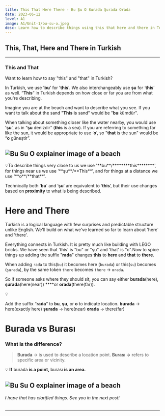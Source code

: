 ```yaml
---
title: This That Here There - Bu Şu O Burada Şurada Orada
date: 2023-06-12
level: A1
image: A1/Unit-1/bu-su-o.jpeg
desc: Learn how to describe things using this that here and there in Turkish
---
```


## This, That, Here and There in Turkish
---

### This and That


Want to learn how to say "this" and "that" in Turkish?

In Turkish, we use '**bu**' for '**this**'. We  also interchangeably use **şu** for ‘**this**’ as well. “**This**” in Turkish depends on how close or far you are from what you're describing.

Imagine you are at the beach and want to describe what you see. If you want to talk about the sand "**This** is sand" would be "**bu** kümdür". 

When talking about something closer like the water nearby, you would use '**şu**', as in “**şu** denizdir” (**this** is a sea). If you are referring to something far like the sun, it would be appropriate to use ‘**o**’, so "**that** is the sun" would be “**o** güneştir”.

<Image 
src="/images/A1/Unit-1/Bu-Su-O.png"
fill 
sizes="512px"
alt="Bu Su O explainer image of a beach"
 />
 ---

<aside>
💡To describe things very close to us we use '**bu**/********this********', for things near us we use ‘**şu**/**This**’, and for things at a distance we use ‘**o**/**that**’.

Technically both ’**bu**’ and ’**şu**’ are equivalent to ‘**this**’, but their use changes based on **proximity** to what is being described.

</aside>

# Here and There


Turkish is a logical language with few surprises and predictable structure unlike English. We'll build on what we've learned so far to learn about 'here' and 'there'.

Everything connects in Turkish. It is pretty much like building with LEGO bricks. We have seen that 'this' is "bu" or  "şu" and 'that' is "o".Now to spice things up adding the suffix "**rada**" changes **this** to **here** and **that** to **there**.

When adding `rada` to this(`bu`) it becomes here (`burada`) or this(`su`) becomes (`şurada`), by the same token `there` becomes `there` → `orada`.

So if someone asks where they should sit, you can say either **burada**(here)**, şurada**(here(near)) ****or **orada**(there(far)).

<aside>
💡

 Add the suffix “**rada**” to **bu**, **şu**, or **o** to indicate location.
 **burada** → here(exactly here) 
 **şurada**  → here(near)
 **orada**   → there(far)

</aside>

# Burada vs Burası


### What is the difference?

> **Burada** → is used to describe a location point. 
******************Burası →****************** refers to specific area or vicinity.

💡 **If** burada ************************is a point,************************ burası **********************is an area.**********************
> 

<Image 
src="/images/A1/Unit-1/Burasi_explained.png"
fill
alt="Bu Su O explainer image of a beach"
 /> 
 ---




###### I hope that has clarified things. See you in the next post!

---
